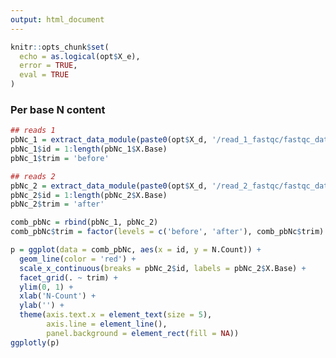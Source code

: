 ```yaml
---
output: html_document
---
```


```r
knitr::opts_chunk$set(
  echo = as.logical(opt$X_e),
  error = TRUE,
  eval = TRUE
)
```

### Per base N content

```r
## reads 1
pbNc_1 = extract_data_module(paste0(opt$X_d, '/read_1_fastqc/fastqc_data.txt'), 'Per base N content')
pbNc_1$id = 1:length(pbNc_1$X.Base)
pbNc_1$trim = 'before'

## reads 2
pbNc_2 = extract_data_module(paste0(opt$X_d, '/read_2_fastqc/fastqc_data.txt'), 'Per base N content')
pbNc_2$id = 1:length(pbNc_2$X.Base)
pbNc_2$trim = 'after'

comb_pbNc = rbind(pbNc_1, pbNc_2)
comb_pbNc$trim = factor(levels = c('before', 'after'), comb_pbNc$trim)

p = ggplot(data = comb_pbNc, aes(x = id, y = N.Count)) +
  geom_line(color = 'red') +
  scale_x_continuous(breaks = pbNc_2$id, labels = pbNc_2$X.Base) + 
  facet_grid(. ~ trim) +
  ylim(0, 1) + 
  xlab('N-Count') +
  ylab('') + 
  theme(axis.text.x = element_text(size = 5),
        axis.line = element_line(),
        panel.background = element_rect(fill = NA))
ggplotly(p)
```
